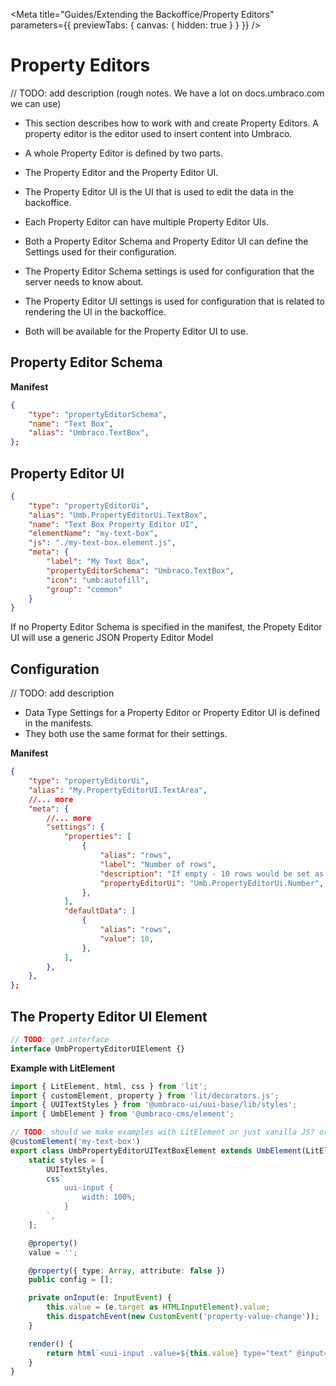 
<Meta
	title="Guides/Extending the Backoffice/Property Editors"
	parameters={{ previewTabs: { canvas: { hidden: true } } }}
/>

# Property Editors

// TODO: add description
(rough notes. We have a lot on docs.umbraco.com we can use)

- This section describes how to work with and create Property Editors. A property editor is the editor used to insert content into Umbraco.
- A whole Property Editor is defined by two parts.
- The Property Editor and the Property Editor UI.
- The Property Editor UI is the UI that is used to edit the data in the backoffice.
- Each Property Editor can have multiple Property Editor UIs.

- Both a Property Editor Schema and Property Editor UI can define the Settings used for their configuration.
- The Property Editor Schema settings is used for configuration that the server needs to know about.
- The Property Editor UI settings is used for configuration that is related to rendering the UI in the backoffice.
- Both will be available for the Property Editor UI to use.

## Property Editor Schema

**Manifest**

```json
{
	"type": "propertyEditorSchema",
	"name": "Text Box",
	"alias": "Umbraco.TextBox",
};
```

## Property Editor UI

```json
{
	"type": "propertyEditorUi",
	"alias": "Umb.PropertyEditorUi.TextBox",
	"name": "Text Box Property Editor UI",
	"elementName": "my-text-box",
	"js": "./my-text-box.element.js",
	"meta": {
		"label": "My Text Box",
		"propertyEditorSchema": "Umbraco.TextBox",
		"icon": "umb:autofill",
		"group": "common"
	}
}
```

If no Property Editor Schema is specified in the manifest, the Propety Editor UI will use a generic JSON Property Editor Model

## Configuration

// TODO: add description

- Data Type Settings for a Property Editor or Property Editor UI is defined in the manifests.
- They both use the same format for their settings.

**Manifest**

```json
{
	"type": "propertyEditorUi",
	"alias": "My.PropertyEditorUI.TextArea",
	//... more
	"meta": {
		//... more
		"settings": {
			"properties": [
				{
					"alias": "rows",
					"label": "Number of rows",
					"description": "If empty - 10 rows would be set as the default value",
					"propertyEditorUi": "Umb.PropertyEditorUi.Number",
				},
			],
			"defaultData": [
				{
					"alias": "rows",
					"value": 10,
				},
			],
		},
	},
};
```

## The Property Editor UI Element

```ts
// TODO: get interface
interface UmbPropertyEditorUIElement {}
```

**Example with LitElement**

```ts
import { LitElement, html, css } from 'lit';
import { customElement, property } from 'lit/decorators.js';
import { UUITextStyles } from '@umbraco-ui/uui-base/lib/styles';
import { UmbElement } from '@umbraco-cms/element';

// TODO: should we make examples with LitElement or just vanilla JS? or should we have for more libraries?
@customElement('my-text-box')
export class UmbPropertyEditorUITextBoxElement extends UmbElement(LitElement) {
	static styles = [
		UUITextStyles,
		css`
			uui-input {
				width: 100%;
			}
		`,
	];

	@property()
	value = '';

	@property({ type: Array, attribute: false })
	public config = [];

	private onInput(e: InputEvent) {
		this.value = (e.target as HTMLInputElement).value;
		this.dispatchEvent(new CustomEvent('property-value-change'));
	}

	render() {
		return html`<uui-input .value=${this.value} type="text" @input=${this.onInput}></uui-input>`;
	}
}
```
